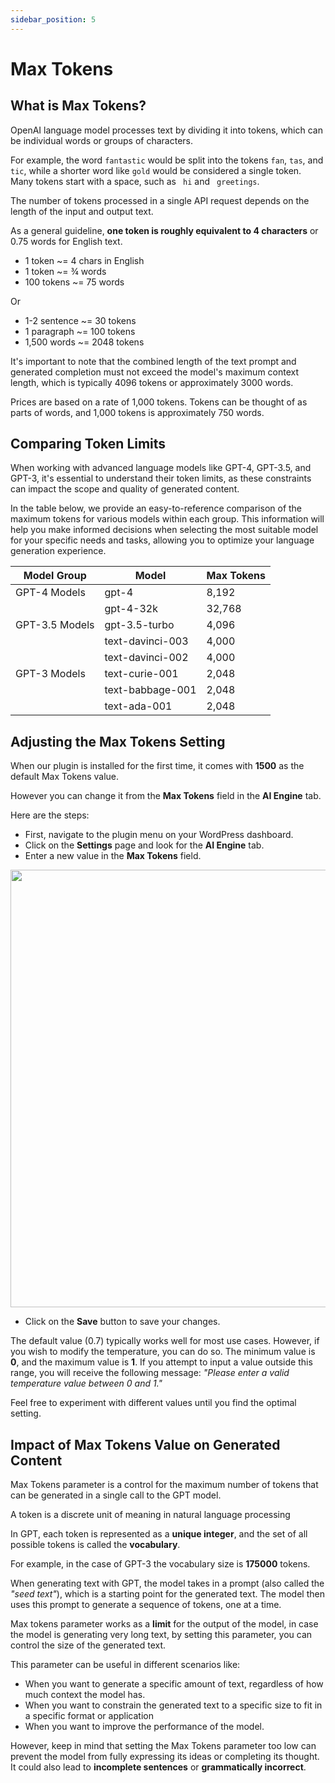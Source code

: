 ```yaml
---
sidebar_position: 5
---
```



# Max Tokens

## What is Max Tokens?

OpenAI language model processes text by dividing it into tokens, which can be individual words or groups of characters.

For example, the word `fantastic` would be split into the tokens `fan`, `tas`, and `tic`, while a shorter word like `gold` would be considered a single token. Many tokens start with a space, such as ` hi` and ` greetings`.

The number of tokens processed in a single API request depends on the length of the input and output text.

As a general guideline, **one token is roughly equivalent to 4 characters** or 0.75 words for English text.

- 1 token ~= 4 chars in English
- 1 token ~= ¾ words
- 100 tokens ~= 75 words

Or

- 1-2 sentence ~= 30 tokens
- 1 paragraph ~= 100 tokens
- 1,500 words ~= 2048 tokens

It's important to note that the combined length of the text prompt and generated completion must not exceed the model's maximum context length, which is typically 4096 tokens or approximately 3000 words.

Prices are based on a rate of 1,000 tokens. Tokens can be thought of as parts of words, and 1,000 tokens is approximately 750 words.

## Comparing Token Limits

When working with advanced language models like GPT-4, GPT-3.5, and GPT-3, it's essential to understand their token limits, as these constraints can impact the scope and quality of generated content.

In the table below, we provide an easy-to-reference comparison of the maximum tokens for various models within each group. This information will help you make informed decisions when selecting the most suitable model for your specific needs and tasks, allowing you to optimize your language generation experience.

| Model Group    | Model           | Max Tokens |
| -------------- | --------------- | ---------- |
| GPT-4 Models   | gpt-4           | 8,192      |
|                | gpt-4-32k       | 32,768     |
| GPT-3.5 Models | gpt-3.5-turbo   | 4,096      |
|                | text-davinci-003| 4,000      |
|                | text-davinci-002| 4,000      |
| GPT-3 Models   | text-curie-001  | 2,048      |
|                | text-babbage-001| 2,048      |
|                | text-ada-001    | 2,048      |

## Adjusting the Max Tokens Setting

When our plugin is installed for the first time, it comes with **1500** as the default Max Tokens value.

However you can change it from the **Max Tokens** field in the **AI Engine** tab.

Here are the steps:

- First, navigate to the plugin menu on your WordPress dashboard.
- Click on the **Settings** page and look for the **AI Engine** tab.
- Enter a new value in the **Max Tokens** field.

<img src={MaxTokens} width="700" />

- Click on the **Save** button to save your changes.

The default value (0.7) typically works well for most use cases. However, if you wish to modify the temperature, you can do so. The minimum value is **0**, and the maximum value is **1**. If you attempt to input a value outside this range, you will receive the following message: *"Please enter a valid temperature value between 0 and 1."*

Feel free to experiment with different values until you find the optimal setting.

## Impact of Max Tokens Value on Generated Content

Max Tokens parameter is a control for the maximum number of tokens that can be generated in a single call to the GPT model.

A token is a discrete unit of meaning in natural language processing

In GPT, each token is represented as a **unique integer**, and the set of all possible tokens is called the **vocabulary**.

For example, in the case of GPT-3 the vocabulary size is **175000** tokens.

When generating text with GPT, the model takes in a prompt (also called the *"seed text"*), which is a starting point for the generated text. The model then uses this prompt to generate a sequence of tokens, one at a time. 

Max tokens parameter works as a **limit** for the output of the model, in case the model is generating very long text, by setting this parameter, you can control the size of the generated text.

This parameter can be useful in different scenarios like:
- When you want to generate a specific amount of text, regardless of how much context the model has.
- When you want to constrain the generated text to a specific size to fit in a specific format or application
- When you want to improve the performance of the model.

However, keep in mind that setting the Max Tokens parameter too low can prevent the model from fully expressing its ideas or completing its thought. It could also lead to **incomplete sentences** or **grammatically incorrect**.